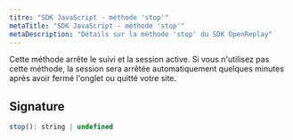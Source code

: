 ```yaml
---
titre: "SDK JavaScript - méthode 'stop'"
metaTitle: "SDK JavaScript - méthode 'stop'"
metaDescription: "Détails sur la méthode 'stop' du SDK OpenReplay"
---
```


Cette méthode arrête le suivi et la session active.
Si vous n'utilisez pas cette méthode, la session sera arrêtée automatiquement quelques minutes après avoir fermé l'onglet ou quitté votre site.

## Signature

```js
stop(): string | undefined
```

